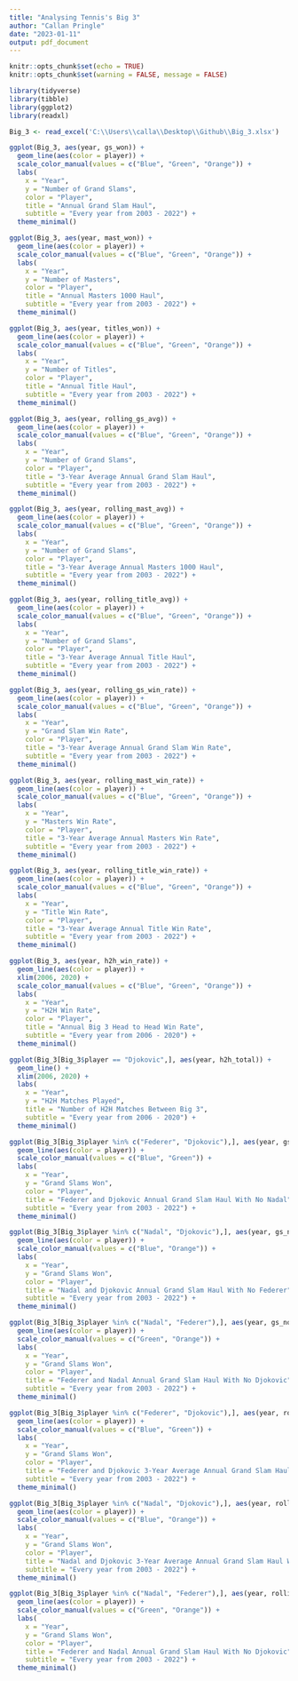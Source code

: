 ```yaml
---
title: "Analysing Tennis's Big 3"
author: "Callan Pringle"
date: "2023-01-11"
output: pdf_document
---
```


```r
knitr::opts_chunk$set(echo = TRUE)
knitr::opts_chunk$set(warning = FALSE, message = FALSE)
```


```r
library(tidyverse)
library(tibble)
library(ggplot2)
library(readxl)
```


```r
Big_3 <- read_excel('C:\\Users\\calla\\Desktop\\Github\\Big_3.xlsx')
```



```r
ggplot(Big_3, aes(year, gs_won)) +
  geom_line(aes(color = player)) +
  scale_color_manual(values = c("Blue", "Green", "Orange")) +
  labs(
    x = "Year",
    y = "Number of Grand Slams",
    color = "Player",
    title = "Annual Grand Slam Haul",
    subtitle = "Every year from 2003 - 2022") +
  theme_minimal()
```


```r
ggplot(Big_3, aes(year, mast_won)) +
  geom_line(aes(color = player)) +
  scale_color_manual(values = c("Blue", "Green", "Orange")) +
  labs(
    x = "Year",
    y = "Number of Masters",
    color = "Player",
    title = "Annual Masters 1000 Haul",
    subtitle = "Every year from 2003 - 2022") +
  theme_minimal()
```


```r
ggplot(Big_3, aes(year, titles_won)) +
  geom_line(aes(color = player)) +
  scale_color_manual(values = c("Blue", "Green", "Orange")) +
  labs(
    x = "Year",
    y = "Number of Titles",
    color = "Player",
    title = "Annual Title Haul",
    subtitle = "Every year from 2003 - 2022") +
  theme_minimal()
```
```r
ggplot(Big_3, aes(year, rolling_gs_avg)) +
  geom_line(aes(color = player)) +
  scale_color_manual(values = c("Blue", "Green", "Orange")) +
  labs(
    x = "Year",
    y = "Number of Grand Slams",
    color = "Player",
    title = "3-Year Average Annual Grand Slam Haul",
    subtitle = "Every year from 2003 - 2022") +
  theme_minimal()
```


```r
ggplot(Big_3, aes(year, rolling_mast_avg)) +
  geom_line(aes(color = player)) +
  scale_color_manual(values = c("Blue", "Green", "Orange")) +
  labs(
    x = "Year",
    y = "Number of Grand Slams",
    color = "Player",
    title = "3-Year Average Annual Masters 1000 Haul",
    subtitle = "Every year from 2003 - 2022") +
  theme_minimal()
```


```r
ggplot(Big_3, aes(year, rolling_title_avg)) +
  geom_line(aes(color = player)) +
  scale_color_manual(values = c("Blue", "Green", "Orange")) +
  labs(
    x = "Year",
    y = "Number of Grand Slams",
    color = "Player",
    title = "3-Year Average Annual Title Haul",
    subtitle = "Every year from 2003 - 2022") +
  theme_minimal()
```



```r
ggplot(Big_3, aes(year, rolling_gs_win_rate)) +
  geom_line(aes(color = player)) +
  scale_color_manual(values = c("Blue", "Green", "Orange")) +
  labs(
    x = "Year",
    y = "Grand Slam Win Rate",
    color = "Player",
    title = "3-Year Average Annual Grand Slam Win Rate",
    subtitle = "Every year from 2003 - 2022") +
  theme_minimal()
```



```r
ggplot(Big_3, aes(year, rolling_mast_win_rate)) +
  geom_line(aes(color = player)) +
  scale_color_manual(values = c("Blue", "Green", "Orange")) +
  labs(
    x = "Year",
    y = "Masters Win Rate",
    color = "Player",
    title = "3-Year Average Annual Masters Win Rate",
    subtitle = "Every year from 2003 - 2022") +
  theme_minimal()
```



```r
ggplot(Big_3, aes(year, rolling_title_win_rate)) +
  geom_line(aes(color = player)) +
  scale_color_manual(values = c("Blue", "Green", "Orange")) +
  labs(
    x = "Year",
    y = "Title Win Rate",
    color = "Player",
    title = "3-Year Average Annual Title Win Rate",
    subtitle = "Every year from 2003 - 2022") +
  theme_minimal()
```



```r
ggplot(Big_3, aes(year, h2h_win_rate)) +
  geom_line(aes(color = player)) +
  xlim(2006, 2020) +
  scale_color_manual(values = c("Blue", "Green", "Orange")) +
  labs(
    x = "Year",
    y = "H2H Win Rate",
    color = "Player",
    title = "Annual Big 3 Head to Head Win Rate",
    subtitle = "Every year from 2006 - 2020") +
  theme_minimal()


```


```r
ggplot(Big_3[Big_3$player == "Djokovic",], aes(year, h2h_total)) +
  geom_line() +
  xlim(2006, 2020) +
  labs(
    x = "Year",
    y = "H2H Matches Played",
    title = "Number of H2H Matches Between Big 3",
    subtitle = "Every year from 2006 - 2020") +
  theme_minimal()
```


```r
ggplot(Big_3[Big_3$player %in% c("Federer", "Djokovic"),], aes(year, gs_no_nadal)) +
  geom_line(aes(color = player)) +
  scale_color_manual(values = c("Blue", "Green")) +
  labs(
    x = "Year",
    y = "Grand Slams Won",
    color = "Player",
    title = "Federer and Djokovic Annual Grand Slam Haul With No Nadal",
    subtitle = "Every year from 2003 - 2022") +
  theme_minimal()
```



```r
ggplot(Big_3[Big_3$player %in% c("Nadal", "Djokovic"),], aes(year, gs_no_federer)) +
  geom_line(aes(color = player)) +
  scale_color_manual(values = c("Blue", "Orange")) +
  labs(
    x = "Year",
    y = "Grand Slams Won",
    color = "Player",
    title = "Nadal and Djokovic Annual Grand Slam Haul With No Federer",
    subtitle = "Every year from 2003 - 2022") +
  theme_minimal()
```



```r
ggplot(Big_3[Big_3$player %in% c("Nadal", "Federer"),], aes(year, gs_no_djokovic)) +
  geom_line(aes(color = player)) +
  scale_color_manual(values = c("Green", "Orange")) +
  labs(
    x = "Year",
    y = "Grand Slams Won",
    color = "Player",
    title = "Federer and Nadal Annual Grand Slam Haul With No Djokovic",
    subtitle = "Every year from 2003 - 2022") +
  theme_minimal()
```



```r
ggplot(Big_3[Big_3$player %in% c("Federer", "Djokovic"),], aes(year, rolling_gs_avg_no_nadal)) +
  geom_line(aes(color = player)) +
  scale_color_manual(values = c("Blue", "Green")) +
  labs(
    x = "Year",
    y = "Grand Slams Won",
    color = "Player",
    title = "Federer and Djokovic 3-Year Average Annual Grand Slam Haul With No Nadal",
    subtitle = "Every year from 2003 - 2022") +
  theme_minimal()
```
```r
ggplot(Big_3[Big_3$player %in% c("Nadal", "Djokovic"),], aes(year, rolling_gs_avg_no_federer)) +
  geom_line(aes(color = player)) +
  scale_color_manual(values = c("Blue", "Orange")) +
  labs(
    x = "Year",
    y = "Grand Slams Won",
    color = "Player",
    title = "Nadal and Djokovic 3-Year Average Annual Grand Slam Haul With No Federer",
    subtitle = "Every year from 2003 - 2022") +
  theme_minimal()
```
```r
ggplot(Big_3[Big_3$player %in% c("Nadal", "Federer"),], aes(year, rolling_gs_avg_no_djokovic)) +
  geom_line(aes(color = player)) +
  scale_color_manual(values = c("Green", "Orange")) +
  labs(
    x = "Year",
    y = "Grand Slams Won",
    color = "Player",
    title = "Federer and Nadal Annual Grand Slam Haul With No Djokovic",
    subtitle = "Every year from 2003 - 2022") +
  theme_minimal()
```

